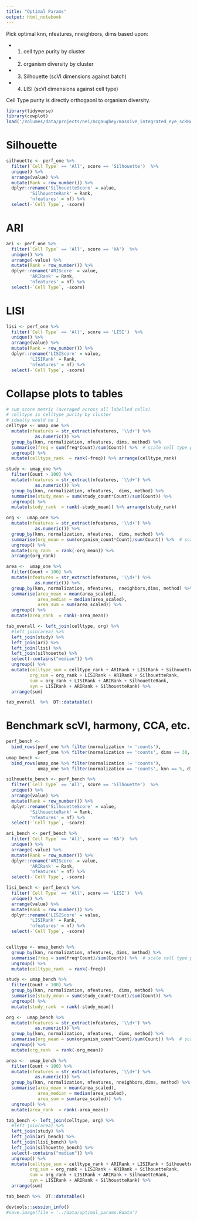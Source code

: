 ```yaml
---
title: "Optimal Params"
output: html_notebook
---
```


Pick optimal knn, nfeatures, nneighbors, dims based upon:

- (1) cell type purity by cluster
- (2) organism diversity by cluster
- (3) Silhouette (scVI dimensions against batch)
- (4) LISI (scVI dimensions against cell type)

Cell Type purity is directly orthogaonl to organism diversity.


```r
library(tidyverse)
library(cowplot)
load('/Volumes/data/projects/nei/mcgaughey/massive_integrated_eye_scRNA/metrics_onlyDROPLETn2.Rdata')
```


# Silhouette
```r
silhouette <- perf_one %>% 
  filter(`Cell Type` == 'All', score == 'Silhouette')  %>% 
  unique() %>% 
  arrange(value) %>% 
  mutate(Rank = row_number()) %>% 
  dplyr::rename('SilhouetteScore' = value, 
         'SilhouetteRank' = Rank, 
         'nfeatures' = nf) %>% 
  select(-`Cell Type`, -score)


```

# ARI
```r
ari <- perf_one %>% 
  filter(`Cell Type` == 'All', score == 'HA')  %>% 
  unique() %>% 
  arrange(-value) %>% 
  mutate(Rank = row_number()) %>% 
  dplyr::rename('ARIScore' = value, 
         'ARIRank' = Rank, 
         'nfeatures' = nf) %>% 
  select(-`Cell Type`, -score)
```

# LISI
```r
lisi <- perf_one %>% 
  filter(`Cell Type` == 'All', score == 'LISI')  %>% 
  unique() %>% 
  arrange(value) %>% 
  mutate(Rank = row_number()) %>% 
  dplyr::rename('LISIScore' = value, 
         'LISIRank' = Rank, 
         'nfeatures' = nf) %>% 
  select(-`Cell Type`, -score)
```

# Collapse plots to tables
```r
# sum score metric (averaged across all labelled cells)
# celltype is celltype purity by cluster
# ideally would be 1 
celltype <- umap_one %>% 
  mutate(nfeatures = str_extract(nfeatures, '\\d+') %>% 
           as.numeric()) %>% 
  group_by(knn, normalization, nfeatures, dims, method) %>% 
  summarise(freq = sum(freq*Count)/sum(Count)) %>%  # scale cell type purity by number of cells 
  ungroup() %>% 
  mutate(celltype_rank  = rank(-freq)) %>% arrange(celltype_rank)

study <- umap_one %>% 
  filter(Count > 100) %>% 
  mutate(nfeatures = str_extract(nfeatures, '\\d+') %>% 
           as.numeric()) %>% 
  group_by(knn, normalization, nfeatures,  dims, method) %>% 
  summarise(study_mean = sum(study_count*Count)/sum(Count)) %>% 
  ungroup() %>% 
  mutate(study_rank  = rank(-study_mean)) %>% arrange(study_rank)

org <-  umap_one %>% 
  mutate(nfeatures = str_extract(nfeatures, '\\d+') %>% 
           as.numeric()) %>% 
  group_by(knn, normalization, nfeatures,  dims, method) %>% 
  summarise(org_mean = sum(organism_count*Count)/sum(Count)) %>%  # scale organism type mixing by number of cells 
  ungroup() %>% 
  mutate(org_rank  = rank(-org_mean)) %>% 
  arrange(org_rank)

area <-  umap_one %>% 
  filter(Count > 100) %>% 
  mutate(nfeatures = str_extract(nfeatures, '\\d+') %>% 
           as.numeric()) %>% 
  group_by(knn, normalization, nfeatures,  nneighbors,dims, method) %>% 
  summarise(area_mean = mean(area_scaled), 
            area_median = median(area_scaled),
            area_sum = sum(area_scaled)) %>% 
  ungroup() %>% 
  mutate(area_rank  = rank(-area_mean))

tab_overall <- left_join(celltype, org) %>% 
  #left_join(area) %>% 
  left_join(study) %>% 
  left_join(ari) %>% 
  left_join(lisi) %>% 
  left_join(silhouette) %>% 
  select(-contains("median")) %>% 
  ungroup() %>% 
  mutate(celltype_sum = celltype_rank + ARIRank + LISIRank + SilhouetteRank,
         org_sum = org_rank + LISIRank + ARIRank + SilhouetteRank,
         sum = org_rank + LISIRank + ARIRank + SilhouetteRank,
         syn = LISIRank + ARIRank + SilhouetteRank) %>% 
  arrange(sum)

tab_overall  %>%  DT::datatable()

```

# Benchmark scVI, harmony, CCA, etc.
```r
perf_bench <- 
  bind_rows(perf_one %>% filter(normalization != 'counts'), 
            perf_one %>% filter(normalization == 'counts', dims == 30, nf == 2000, method == 'scVI'))
umap_bench <- 
  bind_rows(umap_one %>% filter(normalization != 'counts'), 
            umap_one %>% filter(normalization == 'counts', knn == 5, dims == 30, nfeatures == 2000, nneighbors == 100, mindist == 0.3,  method == 'scVI')) 

silhouette_bench <- perf_bench %>% 
  filter(`Cell Type` == 'All', score == 'Silhouette')  %>% 
  unique() %>% 
  arrange(value) %>% 
  mutate(Rank = row_number()) %>% 
  dplyr::rename('SilhouetteScore' = value, 
         'SilhouetteRank' = Rank, 
         'nfeatures' = nf) %>% 
  select(-`Cell Type`, -score)

ari_bench <- perf_bench %>% 
  filter(`Cell Type` == 'All', score == 'HA')  %>% 
  unique() %>% 
  arrange(-value) %>% 
  mutate(Rank = row_number()) %>% 
  dplyr::rename('ARIScore' = value, 
         'ARIRank' = Rank, 
         'nfeatures' = nf) %>% 
  select(-`Cell Type`, -score)

lisi_bench <- perf_bench %>% 
  filter(`Cell Type` == 'All', score == 'LISI')  %>% 
  unique() %>% 
  arrange(value) %>% 
  mutate(Rank = row_number()) %>% 
  dplyr::rename('LISIScore' = value, 
         'LISIRank' = Rank, 
         'nfeatures' = nf) %>% 
  select(-`Cell Type`, -score)


celltype <- umap_bench %>%
  group_by(knn, normalization, nfeatures, dims, method) %>% 
  summarise(freq = sum(freq*Count)/sum(Count)) %>%  # scale cell type purity by number of cells 
  ungroup() %>% 
  mutate(celltype_rank  = rank(-freq))

study <- umap_bench %>% 
  filter(Count > 100) %>% 
  group_by(knn, normalization, nfeatures,  dims, method) %>% 
  summarise(study_mean = sum(study_count*Count)/sum(Count)) %>% 
  ungroup() %>% 
  mutate(study_rank  = rank(-study_mean))

org <-  umap_bench %>% 
  mutate(nfeatures = str_extract(nfeatures, '\\d+') %>% 
           as.numeric()) %>% 
  group_by(knn, normalization, nfeatures,  dims, method) %>% 
  summarise(org_mean = sum(organism_count*Count)/sum(Count)) %>%  # scale organism type mixing by number of cells 
  ungroup() %>% 
  mutate(org_rank  = rank(-org_mean))

area <-  umap_bench %>% 
  filter(Count > 100) %>% 
  mutate(nfeatures = str_extract(nfeatures, '\\d+') %>% 
           as.numeric()) %>% 
  group_by(knn, normalization, nfeatures, nneighbors,dims, method) %>% 
  summarise(area_mean = mean(area_scaled), 
            area_median = median(area_scaled),
            area_sum = sum(area_scaled)) %>% 
  ungroup() %>% 
  mutate(area_rank  = rank(-area_mean))

tab_bench <- left_join(celltype, org) %>% 
  #left_join(area) %>% 
  left_join(study) %>% 
  left_join(ari_bench) %>% 
  left_join(lisi_bench) %>% 
  left_join(silhouette_bench) %>% 
  select(-contains("median")) %>% 
  ungroup() %>% 
  mutate(celltype_sum = celltype_rank + ARIRank + LISIRank + SilhouetteRank,
         org_sum = org_rank + LISIRank + ARIRank + SilhouetteRank,
         sum = org_rank + LISIRank + ARIRank + SilhouetteRank,
         syn = LISIRank + ARIRank + SilhouetteRank) %>% 
  arrange(sum)

tab_bench %>%  DT::datatable()

```



```r
devtools::session_info()
#save.image(file = '../data/optimal_params.Rdata')
```






